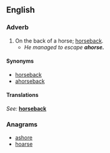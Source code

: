 ==English==

===Adverb===
{{en-adv|-}}

# On the back of a horse; [[horseback#Adverb|horseback]].
#* ''He managed to escape '''ahorse.'''''

====Synonyms====
* [[horseback]]
* [[ahorseback]]

====Translations====
{{trans-top|on the back of a horse}}
''See:'' '''[[horseback]]'''
{{trans-bottom}}

===Anagrams===
* [[ashore#English|ashore]]
* [[hoarse#English|hoarse]]